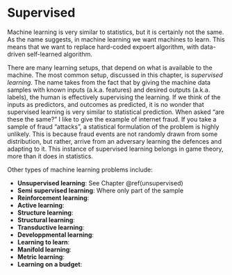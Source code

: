 # Supervised {#supervised}

Machine learning is very similar to statistics, but it is certainly not the same.
As the name suggests, in machine learning we want machines to learn.
This means that we want to replace hard-coded expoert algorithm, with data-driven self-learned algorithm.

There are many learning setups, that depend on what is available to the machine. 
The most common setup, discussed in this chapter, is _supervised learning_.
The name takes from the fact that by giving the machine data samples with known inputs (a.k.a. features) and desired outputs (a.k.a. labels), the human is effectively supervising the learning. 
If we think of the inputs as predictors, and outcomes as predicted, it is no wonder that supervised learning is very similar to statistical prediction.
When asked "are these the same?" I like to give the example of internet fraud.
If you take a sample of fraud "attacks", a statistical formulation of the problem is highly unlikely. 
This is because fraud events are not randomly drawn from some distribution, but rather, arrive from an adversary learning the defences and adapting to it. 
This instance of supervised learning belongs in game theory, more than it does in statistics. 

Other types of machine learning problems include:

- __Unsupervised learning__: See Chapter \@ref(unsupervised)
- __Semi supervised learning__: Where only part of the sample 
- __Reinforcement learning__:
- __Active learning__:
- __Structure learning__:
- __Structural learning__:
- __Transductive learning__:
- __Developpmental learning__:
- __Learning to learn__:
- __Manifold learning__:
- __Metric learning__:
- __Learning on a budget__:



